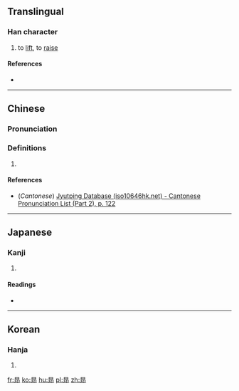 {{also|昂}}
==Translingual==

===Han character===
{{Han char|rn=72|rad=日|as=05|sn=9|four=|canj=日一尸中 (AMSL)|ids=⿱[[日]][[卭]]}}

# to [[lift]], to [[raise]]

====References====
* {{Han ref|kx=0494.181|dkj=13885|dj=0859.060|hdz=21497.051|uh=663B|ud=26171}}

----

==Chinese==
{{zh-forms}}

===Pronunciation===
{{zh-pron
|m=áng
|c=ngong4,ong4
|mc=
|oc=
|ma=
|cat=v
}}

===Definitions===
# {{rfdef|lang=zh}}

====References====
*(''Cantonese'') [http://www.iso10646hk.net/jp/document/download.jsp Jyutping Database (iso10646hk.net) - Cantonese Pronunciation List (Part 2), p. 122]

----

==Japanese==

===Kanji===
{{ja-kanji|grade=|rs=日05}}

# {{defn|lang=ja|sort=日05}}

====Readings====
* {{ja-readings|on=[[こう]] (kō), [[ごう]] (gō)|kun=[[あがる]] (agaru), [[たかい]] (takai)}}

----

==Korean==

===Hanja===
{{ko-hanja|hangeul=앙|eumhun=|rv=ang|mr=ang|y=ang}}

# {{defn|lang=ko|sort=日05}}

[[fr:昻]]
[[ko:昻]]
[[hu:昻]]
[[pl:昻]]
[[zh:昻]]